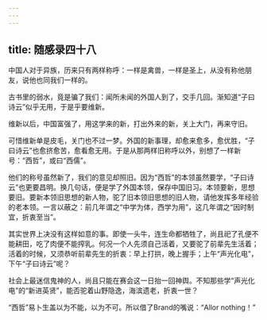```yaml
---
---
---
```

title: 随感录四十八
---



中国人对于异族，历来只有两样称呼：一样是禽兽，一样是圣上，从没有称他朋友，说他也同我们一样的。

古书里的弱水，竟是骗了我们：闻所未闻的外国人到了，交手几回。渐知道“子曰诗云”似乎无用，于是乎要维新。

维新以后，中国富强了，用这学来的新，打出外来的新，关上大门，再来守旧。

可惜维新单是皮毛，关门也不过一梦。外国的新事理，却愈来愈多，愈优胜，“子曰诗云”也愈挤愈苦，愈看愈无用。于是从那两样旧称呼以外，别想了一样新号：“西哲”，或曰“西儒”。

他们的称号虽然新了，我们的意见却照旧。因为“西哲”的本领虽然要学，“子曰诗云”也更要昌明。换几句话，便是学了外国本领，保存中国旧习。本领要新，思想要旧。要新本领旧思想的新人物，驼了旧本领旧思想的旧人物，请他发挥多年经验的老本领。一言以蔽之：前几年谓之“中学为体，西学为用”，这几年谓之“因时制宜，折衷至当”。

其实世界上决没有这样如意的事。即使一头牛，连生命都牺牲了，尚且祀了孔便不能耕田，吃了肉便不能搾乳。何况一个人先须自己活着，又要驼了前辈先生活着；活着的时候，又须恭听前辈先生的折衷：早上打拱，晚上握手；上午“声光化电”，下午“子曰诗云”呢？

社会上最迷信鬼神的人，尚且只能在赛会这一日抬一回神舆。不知那些学“声光化电”的“新进英贤”，能否驼着山野隐逸，海滨遗老，折衷一世？

“西哲”易卜生盖以为不能，以为不可。所以借了Brand的嘴说：“Allor nothing！”